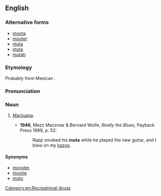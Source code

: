 ==English==

===Alternative forms===
*[[moota]]
*[[mooter]]
*[[mota]]
*[[muta]]
*[[mutah]]

===Etymology===
Probably from Mexican {{etyl|es|en}} {{term|mota|lang=es}}.
===Pronunciation===
{{rfp}}
===Noun===
{{en-noun|-}}

# {{context|US|slang|lang=en}} [[marijuana|Marijuana]].
#*'''1946''', Mezz Mezzrow & Bernard Wolfe, ''Really the Blues'', Payback Press 1999, p. 52:
#*:Rapp smoked his '''muta''' while he played the new guitar, and I blew on my [[kazoo]].

====Synonyms====
*[[mooster]]
*[[mootie]]
*[[moto]]

[[Category:en:Recreational drugs]]